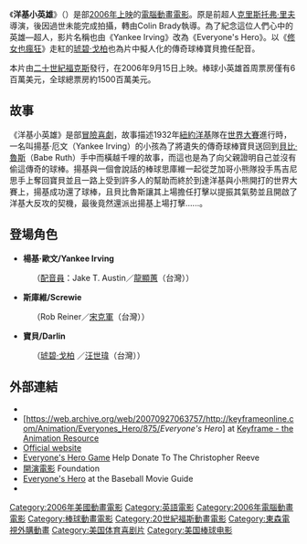 {{Infobox Film |
name = 洋基小英雄 |
original_name = {{lang|en|''Everyone's Hero}} |
image = Everyones hero.jpg |
caption = Promotional movie poster for the film |
starring = Jake T. Austin<br />[[Brian_Dennehy|Brian Dennehy]]<br />[[琥碧·戈柏|琥碧·戈柏]]<br />[[Ed_Helms|Ed Helms]]<br />[[Richard_Kind|Richard Kind]]<br />[[William_H_Macy|William H Macy]]<br />[[Mandy_Patinkin|Mandy Patinkin]]<br />[[Raven-Symoné|Raven-Symoné]]<br />[[羅賓·威廉斯|羅賓·威廉斯]] |
director = [[克里斯托弗·里夫|克里斯托弗·里夫]]<br />Dan St. Pierre<br />Colin Brady  |
producer = Igor Khait<br />Ron Tippe|
distributor = [[福斯|福斯]] |
released = 9月15日, [[2006年電影列表|2006]]（[[美國|美國]]）|
runtime = 90 分鐘 |
country = 美國 |
awards = |
language = [[英語|英語]] |
imdb_id = 0430779 |
}}
《'''洋基小英雄'''》（{{lang-en|''Everyone's Hero''}}）是部[[2006年電影列表|2006年上映]]的[[電腦動畫|電腦動畫]][[電影|電影]]。原是前超人[[克里斯托弗·里夫|克里斯托弗·里夫]]導演，後因過世未能完成拍攝，轉由Colin Brady執導。為了紀念這位人們心中的英雄—超人，影片名稱也由《Yankee Irving》改為《Everyone's Hero》。以《[[修女也瘋狂|修女也瘋狂]]》走紅的[[琥碧·戈柏|琥碧·戈柏]]也為片中擬人化的傳奇球棒寶貝擔任配音。

本片由[[二十世紀福克斯|二十世紀福克斯]]發行，在2006年9月15日上映。棒球小英雄首周票房僅有6百萬美元，全球總票房約1500百萬美元。

== 故事 ==

《洋基小英雄》是部[[冒險喜劇|冒險喜劇]]，故事描述1932年[[紐約洋基|紐約洋基]]隊在[[世界大賽|世界大賽]]進行時，一名叫揚基·厄文（Yankee Irving）的小孩為了將遺失的傳奇球棒寶貝送回到[[貝比·魯斯|貝比·魯斯]]（Babe Ruth）手中而橫越千哩的故事，而這也是為了向父親證明自己並沒有偷這傳奇的球棒。揚基與一個會說話的棒球思庫維一起從芝加哥小熊隊投手馬吉尼思手上奪回寶貝並且一路上受到許多人的幫助而終於到達洋基與小熊開打的世界大賽上，揚基成功還了球棒，且貝比魯斯讓其上場擔任打擊以提振其氣勢並且開啟了洋基大反攻的契機，最後竟然還派出揚基上場打擊......。


== 登場角色 ==
*'''楊基‧歐文/Yankee Irving '''
:（[[配音員|配音員]]：Jake T. Austin／[[龍顯蕙|龍顯蕙]]（台灣））

* '''斯庫維/Screwie''' 
:（Rob Reiner／[[宋克軍|宋克軍]]（台灣））

*''' 寶貝/Darlin'''  
:（[[琥碧·戈柏|琥碧·戈柏]] ／[[汪世瑋|汪世瑋]]（台灣））

== 外部連結 ==
* {{imdb title|id=0430779|title=Everyone's Hero}}
* [https://web.archive.org/web/20070927063757/http://keyframeonline.com/Animation/Everyones_Hero/875/''Everyone's Hero''] at [[Keyframe_-_the_Animation_Resource|Keyframe - the Animation Resource]]
* [https://web.archive.org/web/20080517031849/http://www.everyoneshero.com/ Official website]
* [http://www.greatdaygaames.com/games/everyones-hero-mah-jongg.aspx Everyone's Hero Game]{{dead link|date=2018年3月 |bot=InternetArchiveBot |fix-attempted=yes }} Help Donate To The Christopher Reeve 
* [http://app.atmovies.com.tw/movie/movie.cfm?action=filmdata&film_id=feen00430779 開演電影] {{Wayback|url=http://app.atmovies.com.tw/movie/movie.cfm?action=filmdata&film_id=feen00430779 |date=20090909174020 }} Foundation
* [http://www.baseballmovie.com/ Everyone's Hero] {{Wayback|url=http://www.baseballmovie.com/ |date=20201204024011 }} at the Baseball Movie Guide
*{{rotten-tomatoes|id=everyones_hero|title=Everyone's Hero}}

{{DEFAULTSORT:Everyone's Hero}}

[[Category:2006年美國動畫電影|Category:2006年美國動畫電影]]
[[Category:英語電影|Category:英語電影]]
[[Category:2006年電腦動畫電影|Category:2006年電腦動畫電影]]
[[Category:棒球動畫電影|Category:棒球動畫電影]]
[[Category:20世紀福斯動畫電影|Category:20世紀福斯動畫電影]]
[[Category:東森電視外購動畫|Category:東森電視外購動畫]]
[[Category:美国体育喜剧片|Category:美国体育喜剧片]]
[[Category:美国棒球电影|Category:美国棒球电影]]